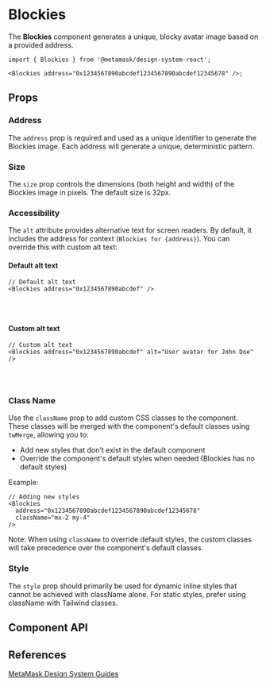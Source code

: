 
# Blockies

The **Blockies** component generates a unique, blocky avatar image based on a provided address.

```tsx
import { Blockies } from '@metamask/design-system-react';

<Blockies address="0x1234567890abcdef1234567890abcdef12345678" />;
```

<Canvas of={BlockiesStories.Default} />

## Props

### Address

The `address` prop is required and used as a unique identifier to generate the Blockies image. Each address will generate a unique, deterministic pattern.

<Canvas of={BlockiesStories.Address} />

### Size

The `size` prop controls the dimensions (both height and width) of the Blockies image in pixels. The default size is 32px.

<Canvas of={BlockiesStories.Size} />

### Accessibility

The `alt` attribute provides alternative text for screen readers. By default, it includes the address for context (`Blockies for {address}`). You can override this with custom alt text:

#### Default alt text

```tsx
// Default alt text
<Blockies address="0x1234567890abcdef" />
```

```html
<!-- Renders: -->
<img alt="Blockies for 0x1234567890abcdef" />
```

#### Custom alt text

```tsx
// Custom alt text
<Blockies address="0x1234567890abcdef" alt="User avatar for John Doe" />
```

```html
<!-- Renders: -->
<img alt="User avatar for John Doe" />
```

### Class Name

Use the `className` prop to add custom CSS classes to the component. These classes will be merged with the component's default classes using `twMerge`, allowing you to:

- Add new styles that don't exist in the default component
- Override the component's default styles when needed (Blockies has no default styles)

Example:

```tsx
// Adding new styles
<Blockies
  address="0x1234567890abcdef1234567890abcdef12345678"
  className="mx-2 my-4"
/>
```

Note: When using `className` to override default styles, the custom classes will take precedence over the component's default classes.

### Style

The `style` prop should primarily be used for dynamic inline styles that cannot be achieved with className alone. For static styles, prefer using className with Tailwind classes.

## Component API

<Controls of={BlockiesStories.Default} />

## References

[MetaMask Design System Guides](https://www.notion.so/MetaMask-Design-System-Guides-Design-f86ecc914d6b4eb6873a122b83c12940)

